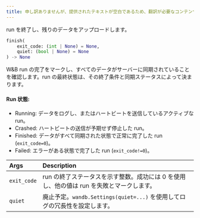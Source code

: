 ```yaml
---
title: 申し訳ありませんが、提供されたテキストが空白であるため、翻訳が必要なコンテンツが表示されません。それを解決していただければ、翻訳を提供いたします。
---
```


<Card title="View the source code" href="https://www.github.com/wandb/wandb/tree/637bddf198525810add5804059001b1b319d6ad1/wandb/sdk/wandb_run.py#L4109-L4130" icon="github"/>

run を終了し、残りのデータをアップロードします。

```python
finish(
    exit_code: (int | None) = None,
    quiet: (bool | None) = None
) -> None
```

W&B run の完了をマークし、すべてのデータがサーバーに同期されていることを確認します。run の最終状態は、その終了条件と同期ステータスによって決まります。

#### Run 状態:

- Running: データをログし、またはハートビートを送信しているアクティブな run。
- Crashed: ハートビートの送信が予期せず停止した run。
- Finished: データがすべて同期された状態で正常に完了した run (`exit_code=0`)。
- Failed: エラーがある状態で完了した run (`exit_code!=0`)。

| Args | Description |
| :--- | :--- |
|  `exit_code` |  run の終了ステータスを示す整数。成功には 0 を使用し、他の値は run を失敗とマークします。 |
|  `quiet` |  廃止予定。`wandb.Settings(quiet=...)` を使用してログの冗長性を設定します。 |